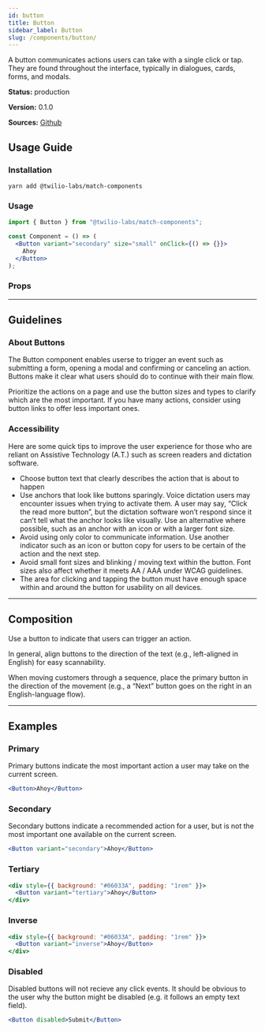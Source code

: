 ```yaml
---
id: button
title: Button
sidebar_label: Button
slug: /components/button/
---
```



A button communicates actions users can take with a single click or tap. They are found throughout the interface, typically in dialogues, cards, forms, and modals.

**Status:** production

**Version:** 0.1.0

**Sources:** [Github](https://github.com/twilio-labs/match/tree/main/packages/match-components/src/button)

## Usage Guide

### Installation

```shell
yarn add @twilio-labs/match-components
```

### Usage

```jsx
import { Button } from "@twilio-labs/match-components";

const Component = () => (
  <Button variant="secondary" size="small" onClick={() => {}}>
    Ahoy
  </Button>
);
```

### Props

<Props of="Button" />

---

## Guidelines

### About Buttons

The Button component enables userse to trigger an event such as submitting a form, opening a modal and confirming or canceling an action. Buttons make it clear what users should do to continue with their main flow.

Prioritize the actions on a page and use the button sizes and types to clarify which are the most important. If you have many actions, consider using button links to offer less important ones.

### Accessibility

Here are some quick tips to improve the user experience for those who are reliant on Assistive Technology (A.T.) such as screen readers and dictation software.

- Choose button text that clearly describes the action that is about to happen
- Use anchors that look like buttons sparingly. Voice dictation users may encounter issues when trying to activate them. A user may say, “Click the read more button”, but the dictation software won’t respond since it can’t tell what the anchor looks like visually. Use an alternative where possible, such as an anchor with an icon or with a larger font size.
- Avoid using only color to communicate information. Use another indicator such as an icon or button copy for users to be certain of the action and the next step.
- Avoid small font sizes and blinking / moving text within the button. Font sizes also affect whether it meets AA / AAA under WCAG guidelines.
- The area for clicking and tapping the button must have enough space within and around the button for usability on all devices.

---

## Composition

Use a button to indicate that users can trigger an action.

In general, align buttons to the direction of the text (e.g., left-aligned in English) for easy scannability.

When moving customers through a sequence, place the primary button in the direction of the movement (e.g., a “Next” button goes on the right in an English-language flow).

---

## Examples

### Primary

Primary buttons indicate the most important action a user may take on the current screen.

```jsx live
<Button>Ahoy</Button>
```

### Secondary

Secondary buttons indicate a recommended action for a user, but is not the most important one available on the current screen.

```jsx live
<Button variant="secondary">Ahoy</Button>
```

### Tertiary

```jsx live
<div style={{ background: "#06033A", padding: "1rem" }}>
  <Button variant="tertiary">Ahoy</Button>
</div>
```

### Inverse

```jsx live
<div style={{ background: "#06033A", padding: "1rem" }}>
  <Button variant="inverse">Ahoy</Button>
</div>
```

### Disabled

Disabled buttons will not recieve any click events. It should be obvious to the user why the button might be disabled (e.g. it follows an empty text field).

```jsx live
<Button disabled>Submit</Button>
```
